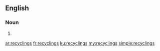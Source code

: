 ==English==

===Noun===
{{head|en|plural}}

# {{plural of|recycling|lang=en}}

[[ar:recyclings]]
[[fr:recyclings]]
[[ku:recyclings]]
[[my:recyclings]]
[[simple:recyclings]]